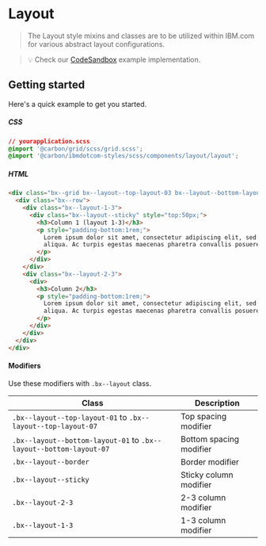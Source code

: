 # Layout

> The Layout style mixins and classes are to be utilized within IBM.com for
> various abstract layout configurations.

> 💡 Check our
> [CodeSandbox](https://githubbox.com/carbon-design-system/carbon-for-ibm-dotcom/tree/main/packages/react/examples/codesandbox/components/Layout)
> example implementation.

## Getting started

Here's a quick example to get you started.

##### CSS

```css
// yourapplication.scss
@import '@carbon/grid/scss/grid.scss';
@import '@carbon/ibmdotcom-styles/scss/components/layout/layout';
```

##### HTML

```html
<div class="bx--grid bx--layout--top-layout-03 bx--layout--bottom-layout-06">
  <div class="bx--row">
    <div class="bx--layout-1-3">
      <div class="bx--layout--sticky" style="top:50px;">
        <h3>Column 1 (layout 1-3)</h3>
        <p style="padding-bottom:1rem;">
          Lorem ipsum dolor sit amet, consectetur adipiscing elit, sed do eiusmod tempor incididunt ut labore et dolore magna
          aliqua. Ac turpis egestas maecenas pharetra convallis posuere.
        </p>
      </div>
    </div>
    <div class="bx--layout-2-3">
      <div>
        <h3>Column 2</h3>
        <p style="padding-bottom:1rem;">
          Lorem ipsum dolor sit amet, consectetur adipiscing elit, sed do eiusmod tempor incididunt ut labore et dolore magna
          aliqua. Ac turpis egestas maecenas pharetra convallis posuere.
        </p>
      </div>
    </div>
  </div>
</div>
```

#### Modifiers

Use these modifiers with `.bx--layout` class.

| Class                                                              | Description             |
| ------------------------------------------------------------------ | ----------------------- |
| `.bx--layout--top-layout-01` to `.bx--layout--top-layout-07`       | Top spacing modifier    |
| `.bx--layout--bottom-layout-01` to `.bx--layout--bottom-layout-07` | Bottom spacing modifier |
| `.bx--layout--border`                                              | Border modifier         |
| `.bx--layout--sticky`                                              | Sticky column modifier  |
| `.bx--layout-2-3`                                                  | 2-3 column modifier     |
| `.bx--layout-1-3`                                                  | 1-3 column modifier     |

